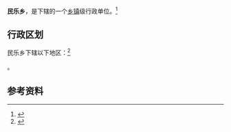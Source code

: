 {{中国乡级行政区|62/01/21/202/000}}

'''民乐乡'''，是{{PRC admin/fullname|62/01/21/202/000|3}}下辖的一个[[乡镇|乡镇]]级行政单位。<ref>{{PRC admin/ref sgc|{{PRC admin/parent|62/01/21/202/000}}}}</ref>

== 行政区划 ==

民乐乡下辖以下地区：<ref>{{PRC admin/ref sgc|62/01/21/202/000}}</ref>

{{PRC admin/children|62/01/21/202/000}}。

== 参考资料 ==

{{reflist}}

{{行政区划小作品}}
{{PRC admin/navcat|62/01/21/202/000}}